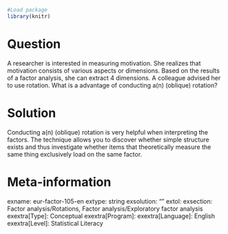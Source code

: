 ```r
#Load package
library(knitr)
```

Question
========
A researcher is interested in measuring motivation. She realizes that motivation consists of various aspects or dimensions. Based on the results of a factor analysis, she can extract 4 dimensions. A colleague advised her to use rotation. What is a advantage of conducting a(n) (oblique) rotation?


Solution
========
Conducting a(n) (oblique) rotation is very helpful when interpreting the factors. The technique allows you to discover whether simple structure exists and thus investigate whether items that theoretically measure the same thing exclusively load on the same factor.


Meta-information
================
exname: eur-factor-105-en
extype: string
exsolution: ""
extol: 
exsection: Factor analysis/Rotations, Factor analysis/Exploratory factor analysis
exextra[Type]: Conceptual
exextra[Program]: 
exextra[Language]: English
exextra[Level]: Statistical Literacy
